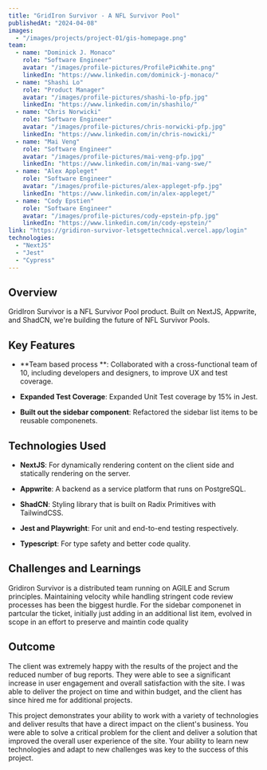 ```yaml
---
title: "GridIron Survivor - A NFL Survivor Pool"
publishedAt: "2024-04-08"
images:
  - "/images/projects/project-01/gis-homepage.png"
team:
  - name: "Dominick J. Monaco"
    role: "Software Engineer"
    avatar: "/images/profile-pictures/ProfilePicWhite.png"
    linkedIn: "https://www.linkedin.com/dominick-j-monaco/"
  - name: "Shashi Lo"
    role: "Product Manager"
    avatar: "/images/profile-pictures/shashi-lo-pfp.jpg"
    linkedIn: "https://www.linkedin.com/in/shashilo/"
  - name: "Chris Norwicki"
    role: "Software Engineer"
    avatar: "/images/profile-pictures/chris-norwicki-pfp.jpg"
    linkedIn: "https://www.linkedin.com/in/chris-nowicki/"
  - name: "Mai Veng"
    role: "Software Engineer"
    avatar: "/images/profile-pictures/mai-veng-pfp.jpg"
    linkedIn: "https://www.linkedin.com/in/mai-vang-swe/"
  - name: "Alex Appleget"
    role: "Software Engineer"
    avatar: "/images/profile-pictures/alex-appleget-pfp.jpg"
    linkedIn: "https://www.linkedin.com/in/alex-appleget/"
  - name: "Cody Epstien"
    role: "Software Engineer"
    avatar: "/images/profile-pictures/cody-epstein-pfp.jpg"
    linkedIn: "https://www.linkedin.com/in/cody-epstein/"
link: "https://gridiron-survivor-letsgettechnical.vercel.app/login"
technologies:
  - "NextJS"
  - "Jest"
  - "Cypress"
---
```


## Overview

GridIron Survivor is a NFL Survivor Pool product. Built on NextJS, Appwrite, and ShadCN, we're building the future of NFL Survivor Pools.

## Key Features

- **Team based process **: Collaborated with a cross-functional team of 10, including developers and designers, to improve UX and test coverage.

- **Expanded Test Coverage**: Expanded Unit Test coverage by 15% in Jest.

- **Built out the sidebar component**: Refactored the sidebar list items to be reusable componenets.

## Technologies Used

- **NextJS**: For dynamically rendering content on the client side and statically rendering on the server.

- **Appwrite**: A backend as a service platform that runs on PostgreSQL.

- **ShadCN**: Styling library that is built on Radix Primitives with TailwindCSS.

- **Jest and Playwright**: For unit and end-to-end testing respectively.

- **Typescript**: For type safety and better code quality.

## Challenges and Learnings

Gridiron Survivor is a distributed team running on AGILE and Scrum principles. Maintaining velocity while handling stringent code review processes has been the biggest hurdle. For the sidebar componenet in partcular the ticket, initially just adding in an additional list item, evolved in scope in an effort to preserve and maintin code quality

## Outcome

The client was extremely happy with the results of the project and the reduced number of bug reports. They were able to see a significant increase in user engagement and overall satisfaction with the site. I was able to deliver the project on time and within budget, and the client has since hired me for additional projects.

This project demonstrates your ability to work with a variety of technologies and deliver results that have a direct impact on the client's business. You were able to solve a critical problem for the client and deliver a solution that improved the overall user experience of the site. Your ability to learn new technologies and adapt to new challenges was key to the success of this project.
